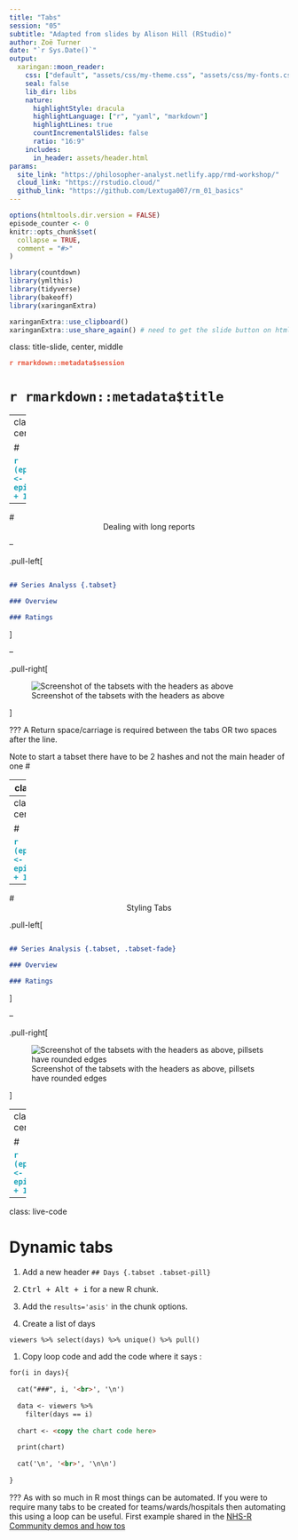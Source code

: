 ```yaml
---
title: "Tabs"
session: "05"
subtitle: "Adapted from slides by Alison Hill (RStudio)"
author: Zoë Turner
date: "`r Sys.Date()`"
output:
  xaringan::moon_reader:
    css: ["default", "assets/css/my-theme.css", "assets/css/my-fonts.css"]
    seal: false 
    lib_dir: libs
    nature:
      highlightStyle: dracula
      highlightLanguage: ["r", "yaml", "markdown"]
      highlightLines: true
      countIncrementalSlides: false
      ratio: "16:9"
    includes:
      in_header: assets/header.html  
params:
  site_link: "https://philosopher-analyst.netlify.app/rmd-workshop/"
  cloud_link: "https://rstudio.cloud/"
  github_link: "https://github.com/Lextuga007/rm_01_basics"
---
```


```r
options(htmltools.dir.version = FALSE)
episode_counter <- 0
knitr::opts_chunk$set(
  collapse = TRUE,   
  comment = "#>"
)
```

```r
library(countdown)
library(ymlthis)
library(tidyverse)
library(bakeoff)
library(xaringanExtra)

xaringanExtra::use_clipboard()
xaringanExtra::use_share_again() # need to get the slide button on html view
```

class: title-slide, center, middle

<span class="fa-stack fa-4x">
  <i class="fa fa-circle fa-stack-2x" style="color: #ffffffcc;"></i>
  <strong class="fa-stack-1x" style="color:#e7553c;">`r rmarkdown::metadata$session`</strong>
</span> 

# `r rmarkdown::metadata$title`

---
class: inverse, center, middle

# <center>Tabs</center>

<span class="fa-stack fa-4x">
  <i class="fa fa-circle fa-stack-2x" style="color: #fff;"></i>
  <strong class="fa-stack-1x" style="color:#17a2b8;">`r (episode_counter <- episode_counter + 1)` </strong>
</span> 

---

# <center>Dealing with long reports</center>

--

.pull-left[

```markdown

## Series Analyss {.tabset}

### Overview

### Ratings

```
]

--

.pull-right[

![Screenshot of the tabsets with the headers as above](images/tabset.PNG)

]

???
A Return space/carriage is required between the tabs OR two spaces after the line.

Note to start a tabset there have to be 2 hashes and not the main header of one #


---
class: your-turn

# Your turn

Looking at `01-bakeoff-report.Rmd` together. 
Look at the source, then `r emo::ji("yarn")` **Knit**.

1. Add a header `# Series Analysis`, then `r emo::ji("yarn")` **Knit**.

1. Change `# Overview` to `### Overview {.tabset}`, then `r emo::ji("yarn")` **Knit**.

1. Change `# Ratings` to `### Ratings`, then `r emo::ji("yarn")` **Knit**.

1. Remove the space in the second header `###Ratings`, then `r emo::ji("yarn")` **Knit**. What happens?


```r
countdown(minutes = 5)
```

---
class: inverse, center, middle

# <center>Styling Tabs</center>

<span class="fa-stack fa-4x">
  <i class="fa fa-circle fa-stack-2x" style="color: #fff;"></i>
  <strong class="fa-stack-1x" style="color:#17a2b8;">`r (episode_counter <- episode_counter + 1)` </strong>
</span> 

---

# <center>Styling Tabs</center>

.pull-left[

```markdown

## Series Analysis {.tabset, .tabset-fade}

### Overview

### Ratings

```
]

--

.pull-right[

![Screenshot of the tabsets with the headers as above, pillsets have rounded edges](images/tabset-pills.PNG)

]

---
class: inverse, center, middle

# <center>Dynamic tabs</center>

<span class="fa-stack fa-4x">
  <i class="fa fa-circle fa-stack-2x" style="color: #fff;"></i>
  <strong class="fa-stack-1x" style="color:#17a2b8;">`r (episode_counter <- episode_counter + 1)` </strong>
</span> 

---
class: live-code

# Dynamic tabs

1. Add a new header `## Days {.tabset .tabset-pill}`

1. <kbd>Ctrl + Alt + i</kbd> for a new R chunk.

1. Add the `results='asis'` in the chunk options.

1. Create a list of days 

```markdown 
viewers %>% select(days) %>% unique() %>% pull()
```

1. Copy loop code and add the code where it says <copy the chart code here>:

```markdown
for(i in days){ 
  
  cat("###", i, '<br>', '\n')
  
  data <- viewers %>% 
    filter(days == i) 
  
  chart <- <copy the chart code here>
  
  print(chart)
  
  cat('\n', '<br>', '\n\n')
  
}
```

???
As with so much in R most things can be automated. If you were to require many tabs to be created for teams/wards/hospitals then automating this using a loop can be useful. First example shared in the [NHS-R Community demos and how tos](https://github.com/nhs-r-community/demos-and-how-tos/blob/main/rmarkdown/loop_tabs/loop_tabs.Rmd)

